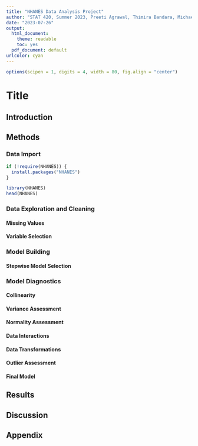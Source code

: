 ```yaml
---
title: "NHANES Data Analysis Project"
author: "STAT 420, Summer 2023, Preeti Agrawal, Thimira Bandara, Michael Conlin, Constatin Kappel"
date: "2023-07-26"
output:
  html_document: 
    theme: readable
    toc: yes
  pdf_document: default
urlcolor: cyan
---
```


```r
options(scipen = 1, digits = 4, width = 80, fig.align = "center")
```

# Title

## Introduction

## Methods

### Data Import

```r
if (!require(NHANES)) {
  install.packages("NHANES")  
}
```

```r
library(NHANES)
head(NHANES)
```
### Data Exploration and Cleaning

#### Missing Values

#### Variable Selection

### Model Building

#### Stepwise Model Selection

### Model Diagnostics

#### Collinearity

#### Variance Assessment

#### Normality Assessment

#### Data Interactions

#### Data Transformations

#### Outlier Assessment

#### Final Model

## Results

## Discussion

## Appendix
